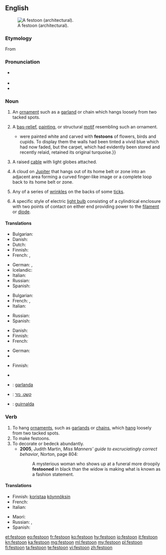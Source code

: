 {{was wotd|2010|September|16}}
==English==
{{wikipedia}}
[[File:Guirlande Panthéon de Paris.jpg|thumb|A festoon (architectural).]]

===Etymology===
From {{etyl|fr|en}} {{term|feston|lang=fr}}

===Pronunciation===
* {{a|UK|US}} {{IPA|/fɛsˈtuːn/}}
* {{audio|en-us-festoon.ogg|Audio (US)|lang=en}}
* {{rhymes|uːn}}

===Noun===
{{en-noun}}

# An [[ornament]] such as a [[garland]] or chain which hangs loosely from two tacked spots.
# {{context|architecture|lang=en}} A [[bas-relief]], [[painting]], or structural [[motif]] resembling such an ornament.
#*{{quote-book|year=1963|author={{w|Margery Allingham}}
|title={{w|The China Governess}}
|chapter=1|url=http://openlibrary.org/works/OL2004261W
|passage=The half-dozen pieces {{...}} were painted white and carved with '''festoons''' of flowers, birds and cupids. To display them the walls had been tinted a vivid blue which had now faded, but the carpet, which had evidently been stored and recently relaid, retained its original turquoise.}}
# A raised [[cable]] with light globes attached.
# {{context|astronomy|lang=en}} A cloud on [[Jupiter]] that hangs out of its home belt or zone into an adjacent area forming a curved finger-like image or a complete loop back to its home belt or zone.
# {{context|entomology|lang=en}} Any of a series of [[wrinkle]]s on the backs of some [[tick]]s.
# {{context|technology|lang=en}} A specific style of electric [[light bulb]] consisting of a cylindrical enclosure with two points of contact on either end providing power to the [[filament]] or [[diode]].

====Translations====
{{trans-top|ornament which hangs loosely from two tacked spots}}
* Bulgarian: {{t+|bg|гирлянда|f|sc=Cyrl}}
* Danish: {{t|da|guirlande|c}}
* Dutch: {{t|nl|festoen|n}}
* Finnish: {{t|fi|koristeköynnös}}
* French: {{t+|fr|feston|m}}, {{t+|fr|guirlande}}
{{trans-mid}}
* German: {{t+|de|Feston|n}}, {{t+|de|Girlande|f}}
* Icelandic: {{t|is|blómsveigur|m}}
* Italian: {{t+|it|ghirlanda}}
* Russian: {{t+|ru|гирлянда|f|sc=Cyrl}}
* Spanish: {{t+|es|guirnalda}}
{{trans-bottom}}

{{trans-top|architecture: bas-relief, painting, or structural motif resembling a festoon}}
* Bulgarian: {{t|bg|фестон|sc=Cyrl}}
* French: {{t+|fr|feston|m}}, {{t+|fr|guirlande|f}}
* Italian: {{t|it|festone}}
{{trans-mid}}
* Russian: {{t+|ru|фестон|m|sc=Cyrl}}
* Spanish: {{t+|es|festón}}
{{trans-bottom}}

{{trans-top|cable with light globes attached}}
* Danish: {{t|da|lyskæde|c}}
* Finnish: {{t|fi|valoköynnös}}
* French: {{t|fr|guirlande lumineuse|f}}
{{trans-mid}}
* German: {{t|de|Lichterkette|f}}
* {{trreq|es}}
{{trans-bottom}}

{{trans-top|astronomy: cloud formation on Jupiter}}
* Finnish: {{t+|fi|silta}}
{{trans-mid}}
* {{trreq|es}}
{{trans-bottom}}

{{trans-top|any of a series of wrinkles on the backs of some ticks}}
{{trans-mid}}
{{trans-bottom}}

{{checktrans-top}}
* {{ttbc|ca}}: [[garlanda]] {{g|f}}
{{trans-mid}}
* {{ttbc|he}}: [[קשט, נזר]] {{g|m}}
* {{ttbc|es}}: [[guirnalda]] {{g|f}}
{{trans-bottom}}

===Verb===
{{en-verb}}

# To hang [[ornament]]s, such as [[garland]]s or [[chain]]s, which [[hang]] loosely from two tacked spots.
# To make festoons.
# To decorate or bedeck abundantly.
#* '''2005''', Judith Martin, ''Miss Manners' guide to excruciatingly correct behavior'', Norton, page 804:
#*: A mysterious woman who shows up at a funeral more droopily '''festooned''' in black than the widow is making what is known as a fashion statement.

====Translations====
{{trans-top|to hang ornaments which hang loosely from two tacked spots}}
* Finnish: [[koristaa]] [[köynnös|köynnöksin]]
* French: {{t+|fr|enguirlander}}
* Italian: {{t|it|inghirlandare}}
{{trans-mid}}
* Maori: {{t|mi|tākeke}}
* Russian: {{t|ru|украшать гирляндами|sc=Cyrl}}, {{t|ru|украшать фестонами|sc=Cyrl}}
* Spanish: {{t|es|enguirnaldar}}
{{trans-bottom}}

{{trans-top|to make festoons}}
{{trans-mid}}
{{trans-bottom}}

[[et:festoon]]
[[eo:festoon]]
[[fr:festoon]]
[[ko:festoon]]
[[hy:festoon]]
[[io:festoon]]
[[it:festoon]]
[[kn:festoon]]
[[ka:festoon]]
[[mg:festoon]]
[[ml:festoon]]
[[my:festoon]]
[[pl:festoon]]
[[fi:festoon]]
[[ta:festoon]]
[[te:festoon]]
[[vi:festoon]]
[[zh:festoon]]
